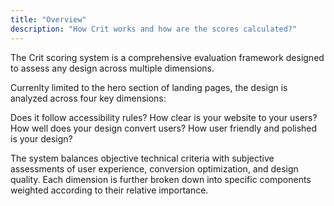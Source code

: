 ```yaml
---
title: "Overview"
description: "How Crit works and how are the scores calculated?"
---
```


The Crit scoring system is a comprehensive evaluation framework designed to assess any design across multiple dimensions.

Currenlty limited to the hero section of landing pages, the design is analyzed across four key dimensions:

<CardGroup cols="2">
  <Card title="Standards" icon="bullseye"href="standards">
    Does it follow accessibility rules?
  </Card>
  <Card title="Clarity" icon="triangle" href="clarity">
    How clear is your website to your users?
  </Card>
  <Card title="Conversion" icon="arrow-trend-up" href="conversion">
    How well does your design convert users?
  </Card>
  <Card title="Design" icon="object-ungroup" href="design">
    How user friendly and polished is your design?
  </Card>
</CardGroup>

The system balances objective technical criteria with subjective assessments of user experience, conversion optimization, and design quality. Each dimension is further broken down into specific components weighted according to their relative importance.